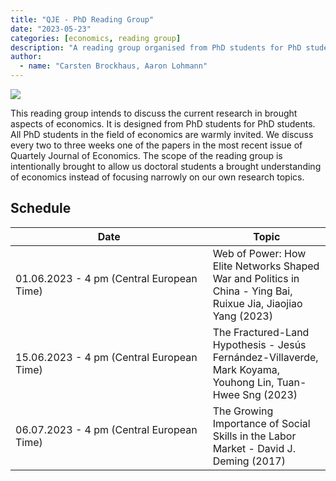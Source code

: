 ```yaml
---
title: "QJE - PhD Reading Group"
date: "2023-05-23"
categories: [economics, reading group]
description: "A reading group organised from PhD students for PhD students."
author:
  - name: "Carsten Brockhaus, Aaron Lohmann"
---
```


![](foto-reading-group.jpg)

This reading group intends to discuss the current research in brought aspects of economics. It is designed from PhD students for PhD students. All PhD students in the field of economics are warmly invited. We discuss every two to three weeks one of the papers in the most recent issue of Quartely Journal of Economics. The scope of the reading group is intentionally brought to allow us doctoral students a brought understanding of economics instead of focusing narrowly on our own research topics.

## Schedule

| Date                                      | Topic                                                                                                   |
|---------------------------------------------|---------------------------|
| 01.06.2023 - 4 pm (Central European Time) | Web of Power: How Elite Networks Shaped War and Politics in China - Ying Bai, Ruixue Jia, Jiaojiao Yang (2023)|
| 15.06.2023 - 4 pm (Central European Time) | The Fractured-Land Hypothesis - Jesús Fernández-Villaverde, Mark Koyama, Youhong Lin, Tuan-Hwee Sng  (2023) |
| 06.07.2023 - 4 pm (Central European Time) | The Growing Importance of Social Skills in the Labor Market - David J. Deming  (2017) |

